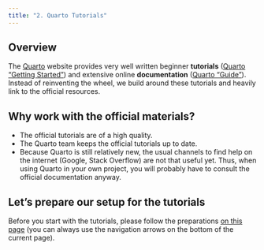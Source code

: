 ```yaml
---
title: "2. Quarto Tutorials"
---
```


## Overview

The [Quarto](https://quarto.org/) website provides very well written beginner **tutorials** ([Quarto "Getting Started"](https://quarto.org/docs/get-started/)) and extensive online **documentation** ([Quarto "Guide"](https://quarto.org/docs/guide/)).
Instead of reinventing the wheel, we build around these tutorials and heavily link to the official resources.

## Why work with the official materials?

- The official tutorials are of a high quality.
- The Quarto team keeps the official tutorials up to date.
- Because Quarto is still relatively new, the usual channels to find help on the internet (Google, Stack Overflow) are not that useful yet. Thus, when using Quarto in your own project, you will probably have to consult the official documentation anyway.

## Let's prepare our setup for the tutorials

Before you start with the tutorials, please follow the preparations [on this page](preparations.qmd) (you can always use the navigation arrows on the bottom of the current page).

<!-- Download the raw .qmd file for this exercise: -->

<!-- {{< downloadthis quarto_tutorials.qmd dname="Exercise_One.qmd" label="Download .qmd">}} -->

